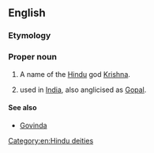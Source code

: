 ==English==

===Etymology===
{{etyl|sa}} {{term|sc=Deva|गोपाल|tr=gó-pālá|lang=sa}}

===Proper noun===
{{en-proper noun}}

# A name of the [[Hindu]] god [[Krishna]].
# {{given name|male|from=Sanskrit}} used in [[India]], also anglicised as [[Gopal]].

====See also====
* [[Govinda]]

[[Category:en:Hindu deities]]